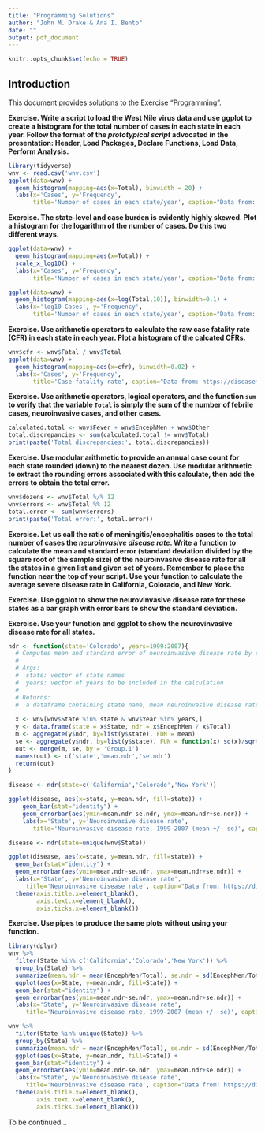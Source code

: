 ```yaml
---
title: "Programming Solutions"
author: "John M. Drake & Ana I. Bento"
date: ""
output: pdf_document
---
```


```r
knitr::opts_chunk$set(echo = TRUE)
```

## Introduction

This document provides solutions to the Exercise "Programming".

**Exercise. Write a script to load the West Nile virus data and use ggplot to create a histogram for the total number of cases in each state in each year. Follow the format of the *prototypical script*  advocated in the presentation: Header, Load Packages, Declare Functions, Load Data, Perform Analysis.**

```r
library(tidyverse)
wnv <- read.csv('wnv.csv')
ggplot(data=wnv) + 
  geom_histogram(mapping=aes(x=Total), binwidth = 20) + 
  labs(x='Cases', y='Frequency',
       title='Number of cases in each state/year', caption="Data from: https://diseasemaps.usgs.gov/")
```

**Exercise. The state-level and case burden is evidently highly skewed. Plot a histogram for the logarithm of the number of cases. Do this two different ways.**

```r
ggplot(data=wnv) + 
  geom_histogram(mapping=aes(x=Total)) + 
  scale_x_log10() +
  labs(x='Cases', y='Frequency',
       title='Number of cases in each state/year', caption="Data from: https://diseasemaps.usgs.gov/")

ggplot(data=wnv) + 
  geom_histogram(mapping=aes(x=log(Total,10)), binwidth=0.1) + 
  labs(x='log10 Cases', y='Frequency',
       title='Number of cases in each state/year', caption="Data from: https://diseasemaps.usgs.gov/")
```


**Exercise. Use arithmetic operators to calculate the raw case fatality rate (CFR) in each state in each year. Plot a histogram of the calcated CFRs.**

```r
wnv$cfr <- wnv$Fatal / wnv$Total
ggplot(data=wnv) + 
  geom_histogram(mapping=aes(x=cfr), binwidth=0.02) + 
  labs(x='Cases', y='Frequency',
       title='Case fatality rate', caption="Data from: https://diseasemaps.usgs.gov/")
```

**Exercise. Use arithmetic operators, logical operators, and the function `sum` to verify that the variable `Total` is simply the sum of the number of febrile cases, neuroinvasive cases, and other cases.**

```r
calculated.total <- wnv$Fever + wnv$EncephMen + wnv$Other
total.discrepancies <- sum(calculated.total != wnv$Total)
print(paste('Total discrepancies:', total.discrepancies))
```

**Exercise. Use modular arithmetic to provide an annual case count for each state rounded (down) to the nearest dozen. Use modular arithmetic to extract the rounding errors associated with this calculate, then add the errors to obtain the total error.**

```r
wnv$dozens <- wnv$Total %/% 12
wnv$errors <- wnv$Total %% 12
total.error <- sum(wnv$errors)
print(paste('Total error:', total.error))
```

**Exercise. Let us call the ratio of meningitis/encephalitis cases to the total number of cases the *neuroinvasive disease rate*. Write a function to calculate the mean and standard error (standard deviation divided by the square root of the sample size) of the neuroinvasive disease rate for all the states in a given list and given set of years. Remember to place the function near the top of your script. Use your function to calculate the average severe disease rate in California, Colorado, and New York.**

**Exercise. Use ggplot to show the neurovinvasive disease rate for these states as a bar graph with error bars to show the standard deviation.**

**Exercise. Use your function and ggplot to show the neurovinvasive disease rate for all states.**

```r
ndr <- function(state='Colorado', years=1999:2007){
  # Computes mean and standard error of neuroinvasive disease rate by state
  #
  # Args:
  #  state: vector of state names 
  #  years: vector of years to be included in the calculation 
  # 
  # Returns:
  #  a dataframe containing state name, mean neuroinvasive disease rate, and se
  
  x <- wnv[wnv$State %in% state & wnv$Year %in% years,]
  y <- data.frame(state = x$State, ndr = x$EncephMen / x$Total)
  m <- aggregate(y$ndr, by=list(y$state), FUN = mean)
  se <- aggregate(y$ndr, by=list(y$state), FUN = function(x) sd(x)/sqrt(length(x)) )
  out <- merge(m, se, by = 'Group.1')
  names(out) <- c('state','mean.ndr','se.ndr')
  return(out)
}

disease <- ndr(state=c('California','Colorado','New York'))

ggplot(disease, aes(x=state, y=mean.ndr, fill=state)) + 
    geom_bar(stat="identity") +
    geom_errorbar(aes(ymin=mean.ndr-se.ndr, ymax=mean.ndr+se.ndr)) +
    labs(x='State', y='Neuroinvasive disease rate',
       title='Neuroinvasive disease rate, 1999-2007 (mean +/- se)', caption="Data from: https://diseasemaps.usgs.gov/")
```
```r
disease <- ndr(state=unique(wnv$State))

ggplot(disease, aes(x=state, y=mean.ndr, fill=state)) + 
  geom_bar(stat="identity") +
  geom_errorbar(aes(ymin=mean.ndr-se.ndr, ymax=mean.ndr+se.ndr)) +
  labs(x='State', y='Neuroinvasive disease rate',
     title='Neuroinvasive disease rate', caption="Data from: https://diseasemaps.usgs.gov/") +
  theme(axis.title.x=element_blank(),
        axis.text.x=element_blank(),
        axis.ticks.x=element_blank())
```

**Exercise. Use pipes to produce the same plots without using your function.**

```r
library(dplyr)
wnv %>%
  filter(State %in% c('California','Colorado','New York')) %>%
  group_by(State) %>%
  summarize(mean.ndr = mean(EncephMen/Total), se.ndr = sd(EncephMen/Total)/sqrt(length(EncephMen/Total))) %>%
  ggplot(aes(x=State, y=mean.ndr, fill=State)) + 
  geom_bar(stat="identity") +
  geom_errorbar(aes(ymin=mean.ndr-se.ndr, ymax=mean.ndr+se.ndr)) +
  labs(x='State', y='Neuroinvasive disease rate',
     title='Neuroinvasive disease rate, 1999-2007 (mean +/- se)', caption="Data from: https://diseasemaps.usgs.gov/")
```

```r
wnv %>%
  filter(State %in% unique(State)) %>%
  group_by(State) %>%
  summarize(mean.ndr = mean(EncephMen/Total), se.ndr = sd(EncephMen/Total)/sqrt(length(EncephMen/Total))) %>%
  ggplot(aes(x=State, y=mean.ndr, fill=State)) + 
  geom_bar(stat="identity") +
  geom_errorbar(aes(ymin=mean.ndr-se.ndr, ymax=mean.ndr+se.ndr)) +
  labs(x='State', y='Neuroinvasive disease rate',
     title='Neuroinvasive disease rate', caption="Data from: https://diseasemaps.usgs.gov/") +
  theme(axis.title.x=element_blank(),
        axis.text.x=element_blank(),
        axis.ticks.x=element_blank())
```


To be continued...